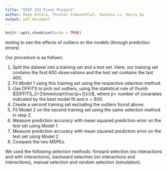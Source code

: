 ```yaml
---
title: "STAT 331 Final Project"
author: Deep Antala, Thushar Ishwanthlal, Vanessa Li, Harry Qu 
output: pdf_document
---
```


```r
knitr::opts_chunk$set(echo = TRUE)
```

\textbf{\large Summary}

\textbf{\large Objective}

testing to see the effects of outliers on the models (through prediction errors)

\textbf{\large Exploratory Data Analysis}

\textbf{\large Methods}

Our procedure is as follows:

1. Split the dataset into a training set and a test set. Here, our training set contains the first 600 observations and the test set contains the last 400. 
2. Fit Model 1 using this training set using the respective selection method.
3. Use DFFITS to pick out outliers, using the statistical rule of thumb $|DFFITS_i|>2\times\sqrt\frac{p+1}{n}$, where $p=$ number of covariates indicated by the best model fit and $n=600$.
4. Create a second training set excluding the outliers found above.
5. Fit Model 2 on the second training set using the same selection method in step 2.
6. Measure prediction accuracy with mean squared prediction error on the test set using Model 1.
7. Measure prediction accuracy with mean squared prediction error on the test set using Model 2.
8. Compare the two MSPEs.

We used the following selection methods: forward selection (no interactions and with interactions), backward selection (no interactions and interactions), manual selection and random selection (simulation). \underline{AIC/BIC?}

\textbf{Forward Selection}

\textbf{\large Results}

\textbf{\large Discussion}
